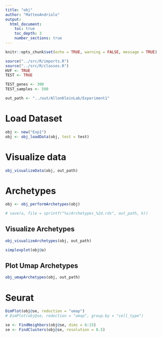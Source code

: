 ```yaml
---
title: "obj"
author: "MatteoAndriolo"
output: 
  html_document: 
    toc: true
    toc_depth: 3
    number_sections: true
---
```


```r
knitr::opts_chunk$set(echo = TRUE, warning = FALSE, message = TRUE)
```

```r
source("../src/R/imports.R")
source("../src/R/classes.R")
HVF <- TRUE
TEST <- TRUE

TEST_genes <- 300
TEST_samples <- 500

out_path <- "../out/AllonKleinLab/Experiment1"
```

# Load Dataset
```r
obj <- new("Exp1")
obj <- obj_loadData(obj, test = test)
```
# Visualize data

```r
obj_visualizeData(obj, out_path)
```


# Archetypes
```r
obj <- obj_performArchetypes(obj)

# save(a, file = sprintf("%s/Archetypes_%2d.rds", out_path, k))
```

## Visualize Archetypes
```r
obj_visualizeArchetypes(obj, out_path)
```

```r
simplexplot(obj@a)
```


## Plot Umap Archetypes

```r
obj_umapArchetypes(obj, out_path)
```


# Seurat
```r
DimPlot(obj@se, reduction = "umap")
# DimPlot(obj@se, reduction = "umap", group.by = "cell_type")
```

```r
se <- FindNeighbors(obj@se, dims = 6:15)
se <- FindClusters(obj@se, resolution = 0.5)
```
